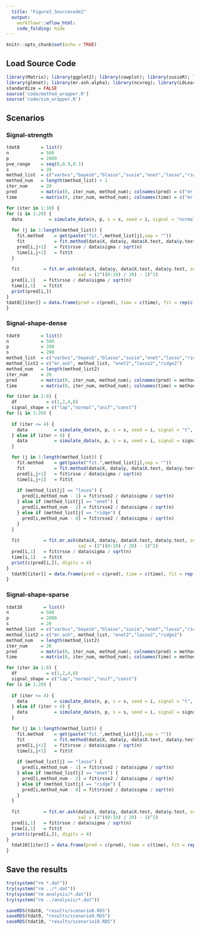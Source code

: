 ```yaml
---
  title: "Figure3_Sourcecode2"
  output:
    workflowr::wflow_html:
    code_folding: hide
---
```

  
```r
knitr::opts_chunk$set(echo = TRUE)
```

## Load Source Code

```r
library(Matrix); library(ggplot2); library(cowplot); library(susieR); library(BGLR);
library(glmnet); library(mr.ash.alpha); library(ncvreg); library(L0Learn); library(varbvs);
standardize = FALSE
source('code/method_wrapper.R')
source('code/sim_wrapper.R')
```

## Scenarios

### Signal-strength

```r
tdat8        = list()
n            = 500
p            = 2000
pve_range    = seq(0,0.9,0.1)
s            = 20
method_list  = c("varbvs","bayesb","blasso","susie","enet","lasso","ridge","scad2","mcp2","l0learn")
method_num   = length(method_list) + 1
iter_num     = 20
pred         = matrix(0, iter_num, method_num); colnames(pred) = c("mr.ash", method_list)
time         = matrix(0, iter_num, method_num); colnames(time) = c("mr.ash", method_list)

for (iter in 1:10) {
for (i in 1:20) {
  data          = simulate_data(n, p, s = s, seed = i, signal = "normal", pve = pve_range[iter])
 
  for (j in 1:length(method_list)) {
    fit.method    = get(paste("fit.",method_list[j],sep = ""))
    fit           = fit.method(data$X, data$y, data$X.test, data$y.test, seed = i)
    pred[i,j+1]   = fit$rsse / data$sigma / sqrt(n)
    time[i,j+1]   = fit$t
  }
 
  fit         = fit.mr.ash(data$X, data$y, data$X.test, data$y.test, seed = i,
                           sa2 = (2^((0:19) / 20) - 1)^2)
  pred[i,1]   = fit$rsse / data$sigma / sqrt(n)
  time[i,1]   = fit$t
  print(pred[i,])
}
tdat8[[iter]] = data.frame(pred = c(pred), time = c(time), fit = rep(c("mr.ash", method_list), each = 20))
}
```

### Signal-shape-dense

```r
tdat9        = list()
n            = 500
p            = 200
s            = 200
method_list  = c("varbvs","bayesb","blasso","susie","enet","lasso","ridge","scad2","mcp2","l0learn")
method_list2 = c("mr.ash", method_list, "enet2","lasso2","ridge2")
method_num   = length(method_list2)
iter_num     = 20
pred         = matrix(0, iter_num, method_num); colnames(pred) = method_list2
time         = matrix(0, iter_num, method_num); colnames(time) = method_list2

for (iter in 1:8) {
  df           = c(1,2,4,8)
  signal_shape = c("lap","normal","unif","const")
for (i in 1:20) {
  
  if (iter <= 4) {
    data          = simulate_data(n, p, s = s, seed = i, signal = "t", df = df[iter], pve = 0.5)
  } else if (iter > 4) {
    data          = simulate_data(n, p, s = s, seed = i, signal = signal_shape[iter - 4], pve = 0.5)
  }

  for (j in 1:length(method_list)) {
    fit.method    = get(paste("fit.",method_list[j],sep = ""))
    fit           = fit.method(data$X, data$y, data$X.test, data$y.test, seed = i)
    pred[i,j+1]   = fit$rsse / data$sigma / sqrt(n)
    time[i,j+1]   = fit$t
    
    if (method_list[j] == "lasso") {
      pred[i,method_num - 1] = fit$rsse2 / data$sigma / sqrt(n)
    } else if (method_list[j] == "enet") {
      pred[i,method_num - 2] = fit$rsse2 / data$sigma / sqrt(n)
    } else if (method_list[j] == "ridge") {
      pred[i,method_num - 0] = fit$rsse2 / data$sigma / sqrt(n)
    }
  }
 
  fit         = fit.mr.ash(data$X, data$y, data$X.test, data$y.test, seed = i,
                           sa2 = (2^((0:19) / 20) - 1)^2)
  pred[i,1]   = fit$rsse / data$sigma / sqrt(n)
  time[i,1]   = fit$t
  print(c(pred[i,]), digits = 4)
}
  tdat9[[iter]] = data.frame(pred = c(pred), time = c(time), fit = rep(method_list2, each = 20))
}
```

### Signal-shape-sparse

```r
tdat10        = list()
n            = 500
p            = 2000
s            = 20
method_list  = c("varbvs","bayesb","blasso","susie","enet","lasso","ridge","scad2","mcp2","l0learn")
method_list2 = c("mr.ash", method_list, "enet2","lasso2","ridge2")
method_num   = length(method_list2)
iter_num     = 20
pred         = matrix(0, iter_num, method_num); colnames(pred) = method_list2
time         = matrix(0, iter_num, method_num); colnames(time) = method_list2

for (iter in 1:8) {
  df           = c(1,2,4,8)
  signal_shape = c("lap","normal","unif","const")
for (i in 1:20) {
  
  if (iter <= 4) {
    data          = simulate_data(n, p, s = s, seed = i, signal = "t", df = df[iter], pve = 0.5)
  } else if (iter > 4) {
    data          = simulate_data(n, p, s = s, seed = i, signal = signal_shape[iter - 4], pve = 0.5)
  }

  for (j in 1:length(method_list)) {
    fit.method    = get(paste("fit.",method_list[j],sep = ""))
    fit           = fit.method(data$X, data$y, data$X.test, data$y.test, seed = i)
    pred[i,j+1]   = fit$rsse / data$sigma / sqrt(n)
    time[i,j+1]   = fit$t
    
    if (method_list[j] == "lasso") {
      pred[i,method_num - 1] = fit$rsse2 / data$sigma / sqrt(n)
    } else if (method_list[j] == "enet") {
      pred[i,method_num - 2] = fit$rsse2 / data$sigma / sqrt(n)
    } else if (method_list[j] == "ridge") {
      pred[i,method_num - 0] = fit$rsse2 / data$sigma / sqrt(n)
    }
  }
 
  fit         = fit.mr.ash(data$X, data$y, data$X.test, data$y.test, seed = i,
                           sa2 = (2^((0:19) / 20) - 1)^2)
  pred[i,1]   = fit$rsse / data$sigma / sqrt(n)
  time[i,1]   = fit$t
  print(c(pred[i,]), digits = 4)
}
  tdat10[[iter]] = data.frame(pred = c(pred), time = c(time), fit = rep(method_list2, each = 20))
}
```

## Save the results

```r
try(system("rm *.dat"))
try(system("rm ../*.dat"))
try(system("rm analysis/*.dat"))
try(system("rm ../analysis/*.dat"))
```

```r
saveRDS(tdat8, "results/scenario8.RDS")
saveRDS(tdat9, "results/scenario9.RDS")
saveRDS(tdat10, "results/scenario10.RDS")
```
